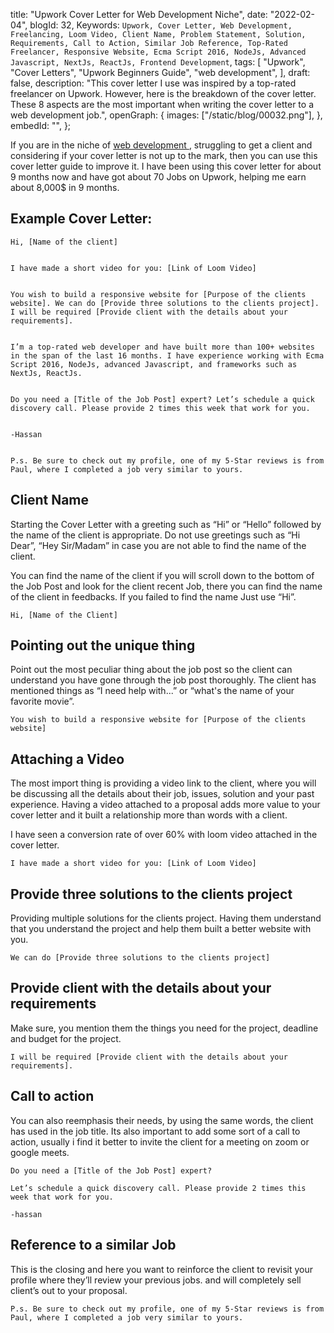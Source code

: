   title: "Upwork Cover Letter for Web Development Niche",
  date: "2022-02-04",
  blogId: 32,
  Keywords: `Upwork, Cover Letter, Web Development, Freelancing, Loom Video, Client Name, Problem Statement, Solution, Requirements, Call to Action, Similar Job Reference, Top-Rated Freelancer, Responsive Website, Ecma Script 2016, NodeJs, Advanced Javascript, NextJs, ReactJs, Frontend Development`,
  tags: [
    "Upwork",
    "Cover Letters",
    "Upwork Beginners Guide",
    "web development",
  ],
  draft: false,
  description:
    "This cover letter I use was inspired by a top-rated freelancer on Upwork. However, here is the breakdown of the cover letter. These 8 aspects are the most important when writing the cover letter to a web development job.",
  openGraph: {
    images: ["/static/blog/00032.png"],
  },
  embedId: "",
};

<BlogHeader metadata={metadata} />

If you are in the niche of [web development ](https://www.upwork.com/freelance-jobs/frontend-development/), struggling to get a client and considering if your cover letter is not up to the mark, then you can use this cover letter guide to improve it. I have been using this cover letter for about 9 months now and have got about 70 Jobs on Upwork, helping me earn about 8,000$ in 9 months.

## Example Cover Letter:

```
Hi, [Name of the client]


I have made a short video for you: [Link of Loom Video]


You wish to build a responsive website for [Purpose of the clients website]. We can do [Provide three solutions to the clients project]. I will be required [Provide client with the details about your requirements].


I’m a top-rated web developer and have built more than 100+ websites in the span of the last 16 months. I have experience working with Ecma Script 2016, NodeJs, advanced Javascript, and frameworks such as NextJs, ReactJs.


Do you need a [Title of the Job Post] expert? Let’s schedule a quick discovery call. Please provide 2 times this week that work for you.


-Hassan


P.s. Be sure to check out my profile, one of my 5-Star reviews is from Paul, where I completed a job very similar to yours.
```

## Client Name

Starting the Cover Letter with a greeting such as “Hi” or “Hello” followed by the name of the client is appropriate. Do not use greetings such as “Hi Dear”, “Hey Sir/Madam” in case you are not able to find the name of the client.

You can find the name of the client if you will scroll down to the bottom of the Job Post and look for the client recent Job, there you can find the name of the client in feedbacks. If you failed to find the name Just use “Hi”.

```
Hi, [Name of the Client]
```

## Pointing out the unique thing

Point out the most peculiar thing about the job post so the client can understand you have gone through the job post thoroughly. The client has mentioned things as “I need help with...” or “what's the name of your favorite movie”.

```
You wish to build a responsive website for [Purpose of the clients website]
```

## Attaching a Video

The most import thing is providing a video link to the client, where you will be discussing all the details about their job, issues, solution and your past experience. Having a video attached to a proposal adds more value to your cover letter and it built a relationship more than words with a client.

I have seen a conversion rate of over 60% with loom video attached in the cover letter.

```
I have made a short video for you: [Link of Loom Video]
```

## Provide three solutions to the clients project

Providing multiple solutions for the clients project. Having them understand that you understand the project and help them built a better website with you.

```
We can do [Provide three solutions to the clients project]

```

## Provide client with the details about your requirements

Make sure, you mention them the things you need for the project, deadline and budget for the project.

```
I will be required [Provide client with the details about your requirements].
```

## Call to action

You can also reemphasis their needs, by using the same words, the client has used in the job title. Its also important to add some sort of a call to action, usually i find it better to invite the client for a meeting on zoom or google meets.

```
Do you need a [Title of the Job Post] expert?

Let’s schedule a quick discovery call. Please provide 2 times this week that work for you.

-hassan
```

## Reference to a similar Job

This is the closing and here you want to reinforce the client to revisit your profile where they’ll review your previous jobs. and will completely sell client’s out to your proposal.

```
P.s. Be sure to check out my profile, one of my 5-Star reviews is from Paul, where I completed a job very similar to yours.

```
